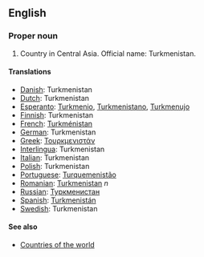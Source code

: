 ==English==

===Proper noun===

# Country in Central Asia. Official name: Turkmenistan.
====Translations====
*[[Danish]]: Turkmenistan
*[[Dutch]]: Turkmenistan
*[[Esperanto]]: [[Turkmenio]], [[Turkmenistano]], [[Turkmenujo]]
*[[Finnish]]: Turkmenistan
*[[French]]: [[Turkménistan]]
*[[German]]: Turkmenistan
*[[Greek]]: [[Τουρκμενιστάν]]
*[[Interlingua]]: Turkmenistan
*[[Italian]]: Turkmenistan
*[[Polish]]: Turkmenistan
*[[Portuguese]]: [[Turquemenistão]]
*[[Romanian]]: [[Turkmenistan]] ''n''
*[[Russian]]: [[Туркменистан]]
*[[Spanish]]: [[Turkmenistán]]
*[[Swedish]]: Turkmenistan

====See also====
*[[Countries of the world]]